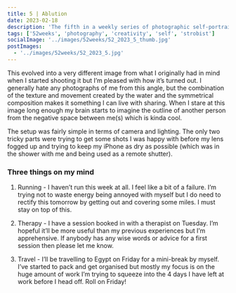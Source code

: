 ```yaml
---
title: 5 | Ablution
date: 2023-02-18
description: 'The fifth in a weekly series of photographic self-portraits of Stuart Mackenzie.'
tags: ['52weeks', 'photography', 'creativity', 'self', 'strobist']
socialImage: '../images/52weeks/52_2023_5_thumb.jpg'
postImages:
  - '../images/52weeks/52_2023_5.jpg'
---
```



<GatsbyImage
  alt="A symetrical image of a man in profile showering, water drips of of his beard"
  title="Five - Ablution"
  image={getImage(props.data.mdx.frontmatter.postImages[0])}
  className="imageFull"
/>

This evolved into a very different image from what I originally had in mind when I started shooting it but I’m pleased with how it’s turned out. I generally hate any photographs of me from this angle, but the combination of the texture and movement created by the water and the symmetrical composition makes it something I can live with sharing. When I stare at this image long enough my brain starts to imagine the outline of another person from the negative space between me(s) which is kinda cool.

The setup was fairly simple in terms of camera and lighting. The only two tricky parts were trying to get some shots I was happy with before my lens fogged up and trying to keep my iPhone as dry as possible (which was in the shower with me and being used as a remote shutter).

### Three things on my mind

1. Running - I haven’t run this week at all. I feel like a bit of a failure. I’m trying not to waste energy being annoyed with myself but I do need to rectify this tomorrow by getting out and covering some miles. I must stay on top of this.

2. Therapy - I have a session booked in with a therapist on Tuesday. I’m hopeful it’ll be more useful than my previous experiences but I’m apprehensive. If anybody has any wise words or advice for a first session then please let me know.

3. Travel - I’ll be travelling to Egypt on Friday for a mini-break by myself. I’ve started to pack and get organised but mostly my focus is on the huge amount of work I’m trying to squeeze into the 4 days I have left at work before I head off. Roll on Friday!
